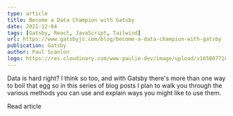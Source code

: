 ```yaml
---
type: article
title: Become a Data Champion with Gatsby
date: 2021-12-04
tags: [Gatsby, React, JavaScript, Tailwind]
url: https://www.gatsbyjs.com/blog/become-a-data-champion-with-gatsby
publication: Gatsby
author: Paul Scanlon
logo: https://res.cloudinary.com/www-paulie-dev/image/upload/v1658077182/paulie.dev/Logos/gatsby-logo_dgbkjm.png
---
```


Data is hard right? I think so too, and with Gatsby there's more than one way to boil that egg so in this series of blog
posts I plan to walk you through the various methods you can use and explain ways you might like to use them.

<Cta href='https://www.gatsbyjs.com/blog/become-a-data-champion-with-gatsby'>
  Read article
</Cta>
